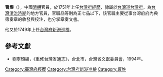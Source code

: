 {{Otheruses|曹煜}}
'''曹煜'''（{{bd|？||？||}}），中國[[清朝|清朝]]官員，於1751年上任[[台灣府經歷|台灣府經歷]]，隸屬於[[台灣道|台灣道]][[台灣府|台灣府]]，為[[台灣清治時期|台灣清治時期]]的地方官員，官職品等則為正七品以下，該官職主要從事台灣府府內典簿奏章的收發與校注，也分掌章奏文書。

他又於1749年上任[[台灣府|台灣府]][[新港鄉|新港]][[巡檢|巡檢]]。

==參考文獻==
*劉寧顏編，《重修台灣省通志》，台北市，台灣省文獻委員會，1994年。
{{start box}}
{{s-before|[[王如璋|王如璋]]}}
{{s-title|[[台灣府|台灣府]][[新港鄉|新港]][[巡檢|巡檢]]|1749年上任}}
{{s-after|[[殷世楫|殷世楫]]}}
{{s-before|[[包瀜|包瀜]]}}
{{s-title|[[台灣府經歷|台灣府經歷]]|1751年上任}}
{{s-after|[[吳克成|吳克成]]}}
{{end box}}
{{清朝人物小作品}}

[[Category:臺灣府經歷|Category:臺灣府經歷]]
[[Category:台灣府新港巡檢|Category:台灣府新港巡檢]]
[[Category:曹姓|Category:曹姓]]